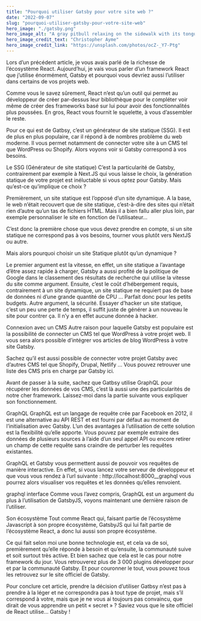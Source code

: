 ```yaml
---
title: "Pourquoi utiliser Gatsby pour votre site web ?"
date: "2022-09-07"
slug: "pourquoi-utiliser-gatsby-pour-votre-site-web"
hero_image: "./gatsby.png"
hero_image_alt: "A gray pitbull relaxing on the sidewalk with its tongue hanging out"
hero_image_credit_text: "Christopher Ayme"
hero_image_credit_link: "https://unsplash.com/photos/ocZ-_Y7-Ptg"
---
```


Lors d’un précédent article, je vous avais parlé de la richesse de l’écosystème React. Aujourd’hui, je vais vous parler d’un framework React que j’utilise énormément, Gatsby et pourquoi vous devriez aussi l’utiliser dans certains de vos projets web.

Comme vous le savez sûrement, React n’est qu’un outil qui permet au développeur de créer par-dessus leur bibliothèque pour le compléter voir même de créer des frameworks basé sur lui pour avoir des fonctionnalités plus poussées. En gros, React vous fournit le squelette, à vous d’assembler le reste.

Pour ce qui est de Gatbsy, c’est un générateur de site statique (SSG). Il est de plus en plus populaire, car il répond à de nombres problème du web moderne. Il vous permet notamment de connecter votre site à un CMS tel que WordPress ou Shopify. Alors voyons voir si Gatsby correspond à vos besoins.

Le SSG (Générateur de site statique)
C’est la particularité de Gatsby, contrairement par exemple à Next.JS qui vous laisse le choix, la génération statique de votre projet est inéluctable si vous optez pour Gatsby.
Mais qu’est-ce qu’implique ce choix ?

Premièrement, un site statique est l’opposé d’un site dynamique. A la base, le web n’était recouvert que de site statique, c’est-à-dire des sites qui n’était rien d’autre qu’un tas de fichiers HTML. Mais il a bien fallu aller plus loin, par exemple personnaliser le site en fonction de l’utilisateur…

C’est donc la première chose que vous devez prendre en compte, si un site statique ne correspond pas à vos besoins, tourner vous plutôt vers NextJS ou autre.

Mais alors pourquoi choisir un site Statique plutôt qu’un dynamique ?

Le premier argument est la vitesse, en effet, un site statique a l’avantage d’être assez rapide à charger, Gatsby a aussi profité de la politique de Google dans le classement des résultats de recherche qui utilise la vitesse du site comme argument.
Ensuite, c’est le coût d’hébergement requis, contrairement à un site dynamique, un site statique ne requiert pas de base de données ni d’une grande quantité de CPU … Parfait donc pour les petits budgets.
Autre argument, la sécurité. Essayer d’hacker un site statique, c’est un peu une perte de temps, il suffit juste de générer à un nouveau le site pour contrer ça. Il n’y a en effet aucune donnée à hacker.

Connexion avec un CMS
Autre raison pour laquelle Gatsby est populaire est la possibilité de connecter un CMS tel que WordPress à votre projet web. Il vous sera alors possible d’intégrer vos articles de blog WordPress à votre site Gatsby.

Sachez qu’il est aussi possible de connecter votre projet Gatsby avec d’autres CMS tel que Shopify, Drupal, Netlify … Vous pouvez retrouver une liste des CMS pris en charge par Gatsby ici.

Avant de passer à la suite, sachez que Gatbsy utilise GraphQL pour récupérer les données de vos CMS, c’est là aussi une des particularités de notre cher framework. Laissez-moi dans la partie suivante vous expliquer son fonctionnement.

GraphQL
GraphQL est un langage de requête crée par Facebook en 2012, il est une alternative au API REST et est fourni par défaut au moment de l’initialisation avec Gatsby. L’un des avantages à l’utilisation de cette solution est la flexibilité qu’elle apporte. Vous pouvez par exemple extraire des données de plusieurs sources à l’aide d’un seul appel API ou encore retirer un champ de cette requête sans craindre de perturber les requêtes existantes.

GraphQL et Gatsby vous permettent aussi de pouvoir vos requêtes de manière interactive. En effet, si vous lancez votre serveur de développeur et que vous vous rendez à l’url suivante : http://localhost:8000__graphql vous pourrez alors visualiser vos requêtes et les données qu’elles renvoient.


graphql interface
Comme vous l’avez compris, GraphQL est un argument du plus à l’utilisation de GatsbyJS, voyons maintenant une dernière raison de l’utiliser.

Son écosystème
Tout comme React qui, faisant partie de l’écosystème Javascript à son propre écosystème, GatsbyJS qui lui fait partie de l’écosystème React, a donc lui aussi son propre écosystème.

Ce qui fait selon moi une bonne technologie est, et cela va de soi, premièrement qu’elle réponde à besoin et qu’ensuite, la communauté suive et soit surtout très active. Et bien sachez que cela est le cas pour notre framework du jour. Vous retrouverez plus de 3 000 plugins développer pour et par la communauté Gatsby. Et pour couronner le tout, vous pouvez tous les retrouvez sur le site officiel de Gatsby.

Pour conclure cet article, prendre la décision d’utiliser Gatbsy n’est pas à prendre à la léger et ne correspondra pas à tout type de projet, mais s’il correspond à votre, mais que je ne vous ai toujours pas convaincu, que dirait de vous apprendre un petit « secret » ? Saviez vous que le site officiel de React utilise… Gatsby !

